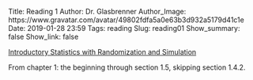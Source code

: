 Title: Reading 1
Author: Dr. Glasbrenner
Author_Image: https://www.gravatar.com/avatar/49802fdfa5a0e63b3d932a5179d41c1e
Date: 2019-01-28 23:59
Tags: reading
Slug: reading01
Show_summary: false
Show_link: false

[[Introductory Statistics with Randomization and Simulation][isrs-book]]{.h3}

From chapter 1: the beginning through section 1.5, skipping section 1.4.2.

[isrs-book]:    /doc/Diez_Barr_%C3%87etinkaya-Rundel_IntroductoryStatisticsWithRandomizationAndSimulation.pdf
